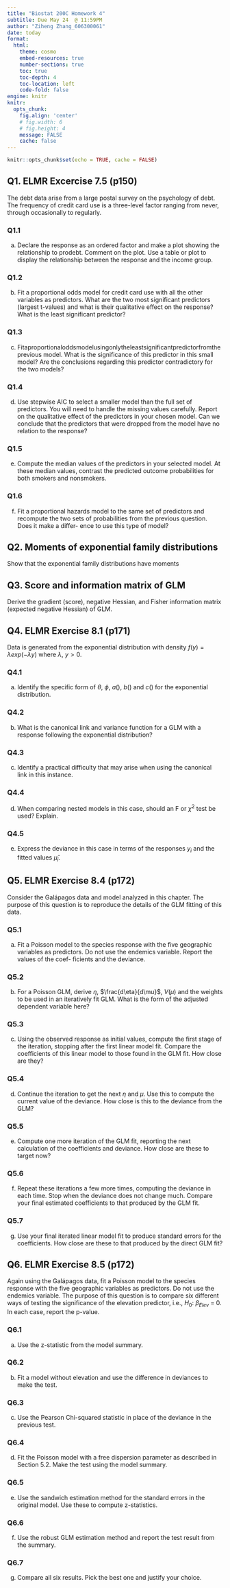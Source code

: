 ```yaml
---
title: "Biostat 200C Homework 4"
subtitle: Due May 24  @ 11:59PM
author: "Ziheng Zhang_606300061"
date: today
format:
  html:
    theme: cosmo
    embed-resources: true
    number-sections: true
    toc: true
    toc-depth: 4
    toc-location: left
    code-fold: false
engine: knitr
knitr:
  opts_chunk: 
    fig.align: 'center'
    # fig.width: 6
    # fig.height: 4
    message: FALSE
    cache: false
---
```


```r
knitr::opts_chunk$set(echo = TRUE, cache = FALSE)
```

## Q1. ELMR Excercise 7.5 (p150)
The debt data arise from a large postal survey on the psychology of debt. The frequency of credit card use is a three-level factor ranging from never, through occasionally to regularly.

### Q1.1
(a) Declare the response as an ordered factor and make a plot showing the relationship to prodebt. Comment on the plot. Use a table or plot to display the relationship between the response and the income group.

### Q1.2
(b) Fit a proportional odds model for credit card use with all the other variables as predictors. What are the two most significant predictors (largest t-values) and what is their qualitative effect on the response? What is the least significant predictor?

### Q1.3
(c) Fitaproportionaloddsmodelusingonlytheleastsignificantpredictorfromthe previous model. What is the significance of this predictor in this small model? Are the conclusions regarding this predictor contradictory for the two models?

### Q1.4
(d) Use stepwise AIC to select a smaller model than the full set of predictors. You will need to handle the missing values carefully. Report on the qualitative effect of the predictors in your chosen model. Can we conclude that the predictors that were dropped from the model have no relation to the response?

### Q1.5
(e) Compute the median values of the predictors in your selected model. At these median values, contrast the predicted outcome probabilities for both smokers and nonsmokers.

### Q1.6
(f) Fit a proportional hazards model to the same set of predictors and recompute the two sets of probabilities from the previous question. Does it make a differ- ence to use this type of model?

## Q2. Moments of exponential family distributions

Show that the exponential family distributions have moments
\begin{eqnarray*}
  \mathbb{E}Y &=& \mu = b'(\theta) \\
  \operatorname{Var}Y &=& \sigma^2 = b''(\theta) a(\phi).
\end{eqnarray*}

## Q3. Score and information matrix of GLM

Derive the gradient (score), negative Hessian, and Fisher information matrix (expected negative Hessian) of GLM.

## Q4. ELMR Exercise 8.1 (p171)
Data is generated from the exponential distribution with density $f(y) = \lambda exp(−\lambda y)$ where $\lambda$, $y > 0$.

### Q4.1
(a) Identify the specific form of $\theta$, $\phi$, $a()$, $b()$ and $c()$ for the exponential distribution.

### Q4.2
(b) What is the canonical link and variance function for a GLM with a response following the exponential distribution?

### Q4.3
(c) Identify a practical difficulty that may arise when using the canonical link in this instance.

### Q4.4
(d) When comparing nested models in this case, should an F or $\chi^2$ test be used? Explain.

### Q4.5
(e) Express the deviance in this case in terms of the responses $y_i$ and the fitted values $\hat{\mu}_i$.

## Q5. ELMR Exercise 8.4 (p172)
Consider the Galápagos data and model analyzed in this chapter. The purpose of this question is to reproduce the details of the GLM fitting of this data.

### Q5.1
(a) Fit a Poisson model to the species response with the five geographic variables as predictors. Do not use the endemics variable. Report the values of the coef- ficients and the deviance.

### Q5.2
(b) For a Poisson GLM, derive $\eta$, $\frac{d\eta}{d\mu}$, $V(\mu)$ and the weights to be used in an iteratively fit GLM. What is the form of the adjusted dependent variable here?

### Q5.3
(c) Using the observed response as initial values, compute the first stage of the iteration, stopping after the first linear model fit. Compare the coefficients of this linear model to those found in the GLM fit. How close are they?

### Q5.4
(d) Continue the iteration to get the next $\eta$ and $\mu$. Use this to compute the current value of the deviance. How close is this to the deviance from the GLM?

### Q5.5
(e) Compute one more iteration of the GLM fit, reporting the next calculation of the coefficients and deviance. How close are these to target now?

### Q5.6
(f) Repeat these iterations a few more times, computing the deviance in each time. Stop when the deviance does not change much. Compare your final estimated coefficients to that produced by the GLM fit.

### Q5.7
(g) Use your final iterated linear model fit to produce standard errors for the coefficients. How close are these to that produced by the direct GLM fit?

## Q6. ELMR Exercise 8.5 (p172)
Again using the Galápagos data, fit a Poisson model to the species response with the five geographic variables as predictors. Do not use the endemics variable. The purpose of this question is to compare six different ways of testing the significance of the elevation predictor, i.e., $H_0$: $\beta_{Elev}$ = 0. In each case, report the p-value.

### Q6.1
(a) Use the z-statistic from the model summary.

### Q6.2
(b) Fit a model without elevation and use the difference in deviances to make the test.

### Q6.3
(c) Use the Pearson Chi-squared statistic in place of the deviance in the previous
test.

### Q6.4
(d) Fit the Poisson model with a free dispersion parameter as described in Section 5.2. Make the test using the model summary.

### Q6.5
(e) Use the sandwich estimation method for the standard errors in the original model. Use these to compute z-statistics.

### Q6.6
(f) Use the robust GLM estimation method and report the test result from the summary.

### Q6.7
(g) Compare all six results. Pick the best one and justify your choice.

